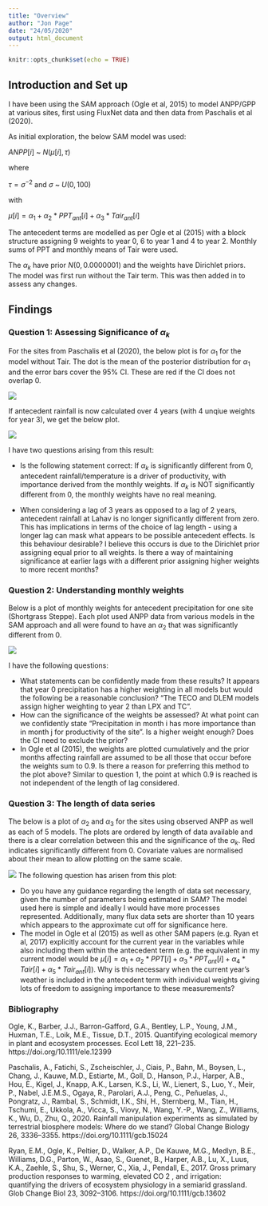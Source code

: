```yaml
---
title: "Overview"
author: "Jon Page"
date: "24/05/2020"
output: html_document
---
```


```r
knitr::opts_chunk$set(echo = TRUE)
```


## Introduction and Set up

I have been using the SAM approach (Ogle et al, 2015) to model ANPP/GPP at various sites, first using FluxNet data and then data from Paschalis et al (2020).

As initial exploration, the below SAM model was used:

$ANPP[i]$ ~ $N(\mu[i],\tau)$

where

$\tau = \sigma^{-2}$ and $\sigma$ ~ $U(0,100)$

with

$\mu[i] = \alpha_{1} + \alpha_{2}*PPT_{ant}[i] + \alpha_{3}*Tair_{ant}[i]$

The antecedent terms are modelled as per Ogle et al (2015) with a block structure assigning 9 weights to year 0, 6 to year 1 and 4 to year 2. Monthly sums of PPT and monthly means of Tair were used.

The $\alpha_{k}$ have prior $N(0,0.0000001)$ and the weights have Dirichlet priors.
The model was first run without the Tair term. This was then added in to assess any changes.

## Findings

### Question 1: Assessing Significance of $\alpha_{k}$

For the sites from Paschalis et al (2020), the below plot is for $\alpha_{1}$ for the model without Tair. The dot is the mean of the posterior distribution for $\alpha_{1}$ and the error bars cover the 95% CI. These are red if the CI does not overlap 0.

![](plots/P_3_Alphas.png)

If antecedent rainfall is now calculated over 4 years (with 4 unqiue weights for year 3), we get the below plot.

![](plots/P_4_Alphas.png)

I have two questions arising from this result:

* Is the following statement correct: If $\alpha_{k}$ is significantly different from 0, antecedent rainfall/temperature is a driver of productivity, with importance derived from the monthly weights. If $\alpha_{k}$ is NOT significantly different from 0, the monthly weights have no real meaning.

* When considering a lag of 3 years as opposed to a lag of 2 years, antecedent rainfall at Lahav is no longer significantly different from zero. This has implications in terms of the choice of lag length - using a longer lag can mask what appears to be possible antecedent effects. Is this behaviour desirable? I believe this occurs is due to the Dirichlet prior assigning equal prior to all weights. Is there a way of maintaining significance at earlier lags with a different prior assigning higher weights to more recent months? 

### Question 2: Understanding monthly weights

Below is a plot of monthly weights for antecedent precipitation for one site (Shortgrass Steppe). Each plot used ANPP data from various models in the SAM approach and all were found to have an $\alpha_{2}$ that was significantly different from 0.

![](plots/SGSModelPWeights.png)

I have the following questions:

* What statements can be confidently made from these results? It appears that year 0 precipitation has a higher weighting in all models but would the following be a reasonable conclusion? "The TECO and DLEM models assign higher weighting to year 2 than LPX and TC". 
* How can the significance of the weights be assessed? At what point can we confidently state "Precipitation in month i has more importance than in month j for productivity of the site". Is a higher weight enough? Does the CI need to exclude the prior?
* In Ogle et al (2015), the weights are plotted cumulatively and the prior months affecting rainfall are assumed to be all those that occur before the weights sum to 0.9. Is there a reason for preferring this method to the plot above? Similar to question 1, the point at which 0.9 is reached is not independent of the length of lag considered.

### Question 3: The length of data series

The below is a plot of $\alpha_{2}$ and $\alpha_{3}$ for the sites using observed ANPP as well as each of 5 models. The plots are ordered by length of data available and there is a clear correlation between this and the significance of the $\alpha_{k}$. Red indicates significantly different from 0. Covariate values are normalised about their mean to allow plotting on the same scale.

![](plots/ModelAlphas.png)
The following question has arisen from this plot:

* Do you have any guidance regarding the length of data set necessary, given the number of parameters being estimated in SAM? The model used here is simple and ideally I would have more processes represented. Additionally, many flux data sets are shorter than 10 years which appears to the approximate cut off for significance here.
* The model in Ogle et al (2015) as well as other SAM papers (e.g. Ryan et al, 2017) explicitly account for the current year in the variables while also including them within the antecedent term (e.g. the equivalent in my current model would be $\mu[i] = \alpha_{1} + \alpha_{2}*PPT[i] + \alpha_{3}*PPT_{ant}[i] + \alpha_{4}*Tair[i] + \alpha_{5}*Tair_{ant}[i]$). Why is this necessary when the current year's weather is included in the antecedent term with individual weights giving lots of freedom to assigning importance to these measurements?



### Bibliography

Ogle, K., Barber, J.J., Barron-Gafford, G.A., Bentley, L.P., Young, J.M., Huxman, T.E., Loik, M.E., Tissue, D.T., 2015. Quantifying ecological memory in plant and ecosystem processes. Ecol Lett 18, 221–235. https://doi.org/10.1111/ele.12399

Paschalis, A., Fatichi, S., Zscheischler, J., Ciais, P., Bahn, M., Boysen, L., Chang, J., Kauwe, M.D., Estiarte, M., Goll, D., Hanson, P.J., Harper, A.B., Hou, E., Kigel, J., Knapp, A.K., Larsen, K.S., Li, W., Lienert, S., Luo, Y., Meir, P., Nabel, J.E.M.S., Ogaya, R., Parolari, A.J., Peng, C., Peñuelas, J., Pongratz, J., Rambal, S., Schmidt, I.K., Shi, H., Sternberg, M., Tian, H., Tschumi, E., Ukkola, A., Vicca, S., Viovy, N., Wang, Y.-P., Wang, Z., Williams, K., Wu, D., Zhu, Q., 2020. Rainfall manipulation experiments as simulated by terrestrial biosphere models: Where do we stand? Global Change Biology 26, 3336–3355. https://doi.org/10.1111/gcb.15024

Ryan, E.M., Ogle, K., Peltier, D., Walker, A.P., De Kauwe, M.G., Medlyn, B.E., Williams, D.G., Parton, W., Asao, S., Guenet, B., Harper, A.B., Lu, X., Luus, K.A., Zaehle, S., Shu, S., Werner, C., Xia, J., Pendall, E., 2017. Gross primary production responses to warming, elevated CO 2 , and irrigation: quantifying the drivers of ecosystem physiology in a semiarid grassland. Glob Change Biol 23, 3092–3106. https://doi.org/10.1111/gcb.13602


